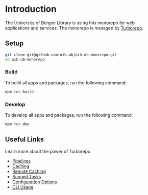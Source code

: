 # Introduction

The University of Bergen Library is using this monorepo for web applications and services. The monorepo is managed by [Turborepo](https://turborepo.com/). 

## Setup

```sh
git clone git@github.com:uib-ub/uib-ub-monorepo.git
cd uib-ub-monorepo
```

### Build

To build all apps and packages, run the following command:

```sh
npm run build
```

### Develop

To develop all apps and packages, run the following command:

```sh
npm run dev
```

## Useful Links

Learn more about the power of Turborepo:

- [Pipelines](https://turborepo.org/docs/core-concepts/pipelines)
- [Caching](https://turborepo.org/docs/core-concepts/caching)
- [Remote Caching](https://turborepo.org/docs/core-concepts/remote-caching)
- [Scoped Tasks](https://turborepo.org/docs/core-concepts/scopes)
- [Configuration Options](https://turborepo.org/docs/reference/configuration)
- [CLI Usage](https://turborepo.org/docs/reference/command-line-reference)